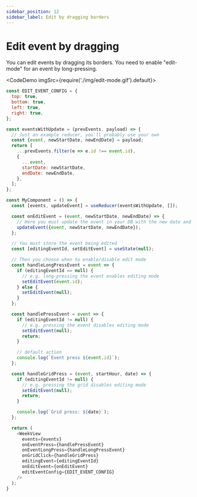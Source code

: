 ```yaml
---
sidebar_position: 12
sidebar_label: Edit by dragging borders
---
```


# Edit event by dragging

You can edit events by dragging its borders.
You need to enable "edit-mode" for an event by long-pressing.


<CodeDemo imgSrc={require('./img/edit-mode.gif').default}>

```js title="Edit events"
const EDIT_EVENT_CONFIG = {
  top: true,
  bottom: true,
  left: true,
  right: true,
};

const eventsWithUpdate = (prevEvents, payload) => {
  // Just an example reducer, you'll probably use your own
  const {event, newStartDate, newEndDate} = payload;
  return [
    ...prevEvents.filter(e => e.id !== event.id),
    {
      ...event,
      startDate: newStartDate,
      endDate: newEndDate,
    },
  ];
};

const MyComponent = () => {
  const [events, updateEvent] = useReducer(eventsWithUpdate, []);

  const onEditEvent = (event, newStartDate, newEndDate) => {
    // Here you must update the event in your DB with the new date and time
    updateEvent({event, newStartDate, newEndDate});
  };

  // You must store the event being edited
  const [editingEventId, setEditEvent] = useState(null);

  // Then you choose when to enable/disable edit mode
  const handleLongPressEvent = event => {
    if (editingEventId == null) {
      // e.g. long-pressing the event enables editing mode
      setEditEvent(event.id);
    } else {
      setEditEvent(null);
    }
  };

  const handlePressEvent = event => {
    if (editingEventId != null) {
      // e.g. pressing the event disables editing mode
      setEditEvent(null);
      return;
    }

    // default action
    console.log(`Event press ${event.id}`);
  };

  const handleGridPress = (event, startHour, date) => {
    if (editingEventId != null) {
      // e.g. pressing the grid disables editing mode
      setEditEvent(null);
      return;
    }

    console.log(`Grid press: ${date}`);
  };

  return (
    <WeekView
      events={events}
      onEventPress={handlePressEvent}
      onEventLongPress={handleLongPressEvent}
      onGridClick={handleGridPress}
      editingEvent={editingEventId}
      onEditEvent={onEditEvent}
      editEventConfig={EDIT_EVENT_CONFIG}
    />
  );
}
```

</CodeDemo>

